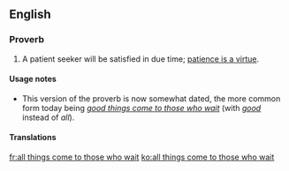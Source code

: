 ==English==

===Proverb===
{{head|en|proverb|head=[[all]] [[things]] [[come]] [[to]] [[those]] [[who]] [[wait]]}}

# {{lb|en|dated}} A patient seeker will be satisfied in due time; [[patience is a virtue]].

====Usage notes====
* This version of the proverb is now somewhat dated, the more common form today being ''[[good things come to those who wait]]'' (with ''[[good]]'' instead of ''all'').

====Translations====
{{trans-see|good things come to those who wait}}

[[fr:all things come to those who wait]]
[[ko:all things come to those who wait]]